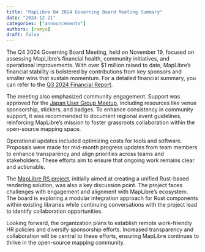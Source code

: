 ```yaml
---
title: "MapLibre Q4 2024 Governing Board Meeting Summary"
date: "2024-12-21"
categories: ["announcements"]
authors: [ramya]
draft: false
---
```


The Q4 2024 Governing Board Meeting, held on November 19, focused on assessing MapLibre’s financial health, community initiatives, and operational improvements. With over $1 million raised to date, MapLibre’s financial stability is bolstered by contributions from key sponsors and smaller wins that sustain momentum. For a detailed financial summary, you can refer to the [Q3 2024 Financial Report](https://maplibre.org/about/reports/Financial-Report-Q3-2024.pdf).

The meeting also emphasized community engagement. Support was approved for the [Japan User Group Meetup](https://osmus.slack.com/archives/C01G3D28DAB/p1731329007263679), including resources like venue sponsorship, stickers, and badges. To enhance consistency in community support, it was recommended to document regional event guidelines, reinforcing MapLibre’s mission to foster grassroots collaboration within the open-source mapping space.

Operational updates included optimizing costs for tools and software. Proposals were made for mid-month progress updates from team members to enhance transparency and align priorities across teams and stakeholders. These efforts aim to ensure that ongoing work remains clear and actionable.

The [MapLibre RS project](https://github.com/maplibre/maplibre-rs), initially aimed at creating a unified Rust-based rendering solution, was also a key discussion point. The project faces challenges with engagement and alignment with MapLibre’s ecosystem. The board is exploring a modular integration approach for Rust components within existing libraries while continuing conversations with the project lead to identify collaboration opportunities.

Looking forward, the organization plans to establish remote work-friendly HR policies and diversify sponsorship efforts. Increased transparency and collaboration will be central to these efforts, ensuring MapLibre continues to thrive in the open-source mapping community.
